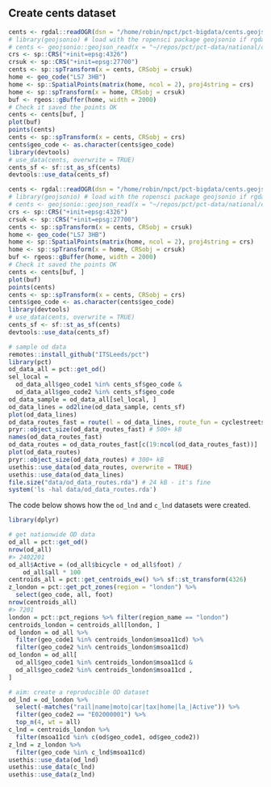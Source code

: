 
## Create cents dataset

```r
cents <- rgdal::readOGR(dsn = "/home/robin/npct/pct-bigdata/cents.geojson", layer = "OGRGeoJSON")
# library(geojsonio) # load with the ropensci package geojsonio if rgdal fails
# cents <- geojsonio::geojson_read(x = "~/repos/pct/pct-data/national/cents.geojson")
crs <- sp::CRS("+init=epsg:4326")
crsuk <- sp::CRS("+init=epsg:27700")
cents <- sp::spTransform(x = cents, CRSobj = crsuk)
home <- geo_code("LS7 3HB")
home <- sp::SpatialPoints(matrix(home, ncol = 2), proj4string = crs)
home <- sp::spTransform(x = home, CRSobj = crsuk)
buf <- rgeos::gBuffer(home, width = 2000)
# Check it saved the points OK
cents <- cents[buf, ]
plot(buf)
points(cents)
cents <- sp::spTransform(x = cents, CRSobj = crs)
cents$geo_code <- as.character(cents$geo_code)
library(devtools)
# use_data(cents, overwrite = TRUE)
cents_sf <- sf::st_as_sf(cents)
devtools::use_data(cents_sf)

cents <- rgdal::readOGR(dsn = "/home/robin/npct/pct-bigdata/cents.geojson", layer = "OGRGeoJSON")
# library(geojsonio) # load with the ropensci package geojsonio if rgdal fails
# cents <- geojsonio::geojson_read(x = "~/repos/pct/pct-data/national/cents.geojson")
crs <- sp::CRS("+init=epsg:4326")
crsuk <- sp::CRS("+init=epsg:27700")
cents <- sp::spTransform(x = cents, CRSobj = crsuk)
home <- geo_code("LS7 3HB")
home <- sp::SpatialPoints(matrix(home, ncol = 2), proj4string = crs)
home <- sp::spTransform(x = home, CRSobj = crsuk)
buf <- rgeos::gBuffer(home, width = 2000)
# Check it saved the points OK
cents <- cents[buf, ]
plot(buf)
points(cents)
cents <- sp::spTransform(x = cents, CRSobj = crs)
cents$geo_code <- as.character(cents$geo_code)
library(devtools)
# use_data(cents, overwrite = TRUE)
cents_sf <- sf::st_as_sf(cents)
devtools::use_data(cents_sf)
```

```r
# sample od data
remotes::install_github("ITSLeeds/pct")
library(pct)
od_data_all = pct::get_od()
sel_local = 
  od_data_all$geo_code1 %in% cents_sf$geo_code &
  od_data_all$geo_code2 %in% cents_sf$geo_code 
od_data_sample = od_data_all[sel_local, ]
od_data_lines = od2line(od_data_sample, cents_sf)
plot(od_data_lines)
od_data_routes_fast = route(l = od_data_lines, route_fun = cyclestreets::journey, plan = "fastest")
pryr::object_size(od_data_routes_fast) # 500+ kB
names(od_data_routes_fast)
od_data_routes = od_data_routes_fast[c(19:ncol(od_data_routes_fast))]
plot(od_data_routes)
pryr::object_size(od_data_routes) # 300+ kB
usethis::use_data(od_data_routes, overwrite = TRUE)
usethis::use_data(od_data_lines)
file.size("data/od_data_routes.rda") # 24 kB - it's fine
system('ls -hal data/od_data_routes.rda')
```

The code below shows how the `od_lnd` and `c_lnd` datasets were created.

```r
library(dplyr)

# get nationwide OD data
od_all = pct::get_od()
nrow(od_all)
#> 2402201
od_all$Active = (od_all$bicycle + od_all$foot) /
    od_all$all * 100
centroids_all = pct::get_centroids_ew() %>% sf::st_transform(4326)
z_london = pct::get_pct_zones(region = "london") %>% 
  select(geo_code, all, foot)
nrow(centroids_all)
#> 7201
london = pct::pct_regions %>% filter(region_name == "london")
centroids_london = centroids_all[london, ]
od_london = od_all %>%
  filter(geo_code1 %in% centroids_london$msoa11cd) %>% 
  filter(geo_code2 %in% centroids_london$msoa11cd)
od_london = od_all[
  od_all$geo_code1 %in% centroids_london$msoa11cd &
  od_all$geo_code2 %in% centroids_london$msoa11cd , 
]
```

```r
# aim: create a reproducible OD dataset
od_lnd = od_london %>% 
  select(-matches("rail|name|moto|car|tax|home|la_|Active")) %>% 
  filter(geo_code2 == "E02000001") %>% 
  top_n(4, wt = all)
c_lnd = centroids_london %>% 
  filter(msoa11cd %in% c(od$geo_code1, od$geo_code2))
z_lnd = z_london %>% 
  filter(geo_code %in% c_lnd$msoa11cd)
usethis::use_data(od_lnd)
usethis::use_data(c_lnd)
usethis::use_data(z_lnd)
```

